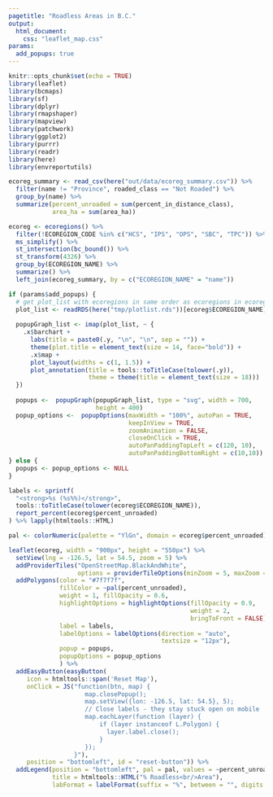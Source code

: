 ```yaml
---
pagetitle: "Roadless Areas in B.C."
output:
  html_document:
    css: "leaflet_map.css"
params:
  add_popups: true
---
```

<!-- 
Copyright 2018 Province of British Columbia

Licensed under the Apache License, Version 2.0 (the "License");
you may not use this file except in compliance with the License.
You may obtain a copy of the License at

http://www.apache.org/licenses/LICENSE-2.0

Unless required by applicable law or agreed to in writing, software distributed under the License is distributed on  "AS IS" BASIS,
WITHOUT WARRANTIES OR CONDITIONS OF ANY KIND, either express or implied.
See the License for the specific language governing permissions and limitations under the License.
-->

<!-- 
To speed up development of appearance of the map, change `add_popups` paremeter 
in the yaml header to `false` so that popups aren't rendered (which takes a long time) 
-->

```r
knitr::opts_chunk$set(echo = TRUE)
library(leaflet)
library(bcmaps)
library(sf)
library(dplyr)
library(rmapshaper)
library(mapview)
library(patchwork)
library(ggplot2)
library(purrr)
library(readr)
library(here)
library(envreportutils)

ecoreg_summary <- read_csv(here("out/data/ecoreg_summary.csv")) %>% 
  filter(name != "Province", roaded_class == "Not Roaded") %>% 
  group_by(name) %>% 
  summarize(percent_unroaded = sum(percent_in_distance_class), 
            area_ha = sum(area_ha))

ecoreg <- ecoregions() %>% 
  filter(!ECOREGION_CODE %in% c("HCS", "IPS", "OPS", "SBC", "TPC")) %>% 
  ms_simplify() %>% 
  st_intersection(bc_bound()) %>% 
  st_transform(4326) %>% 
  group_by(ECOREGION_NAME) %>% 
  summarize() %>% 
  left_join(ecoreg_summary, by = c("ECOREGION_NAME" = "name"))

if (params$add_popups) {
  # get plot_list with ecoregions in same order as ecoregions in ecoreg
  plot_list <- readRDS(here("tmp/plotlist.rds"))[ecoreg$ECOREGION_NAME]
  
  popupGraph_list <- imap(plot_list, ~ {
    .x$barchart + 
      labs(title = paste0(.y, "\n", "\n", sep = "")) +
      theme(plot.title = element_text(size = 14, face="bold")) +
      .x$map +
      plot_layout(widths = c(1, 1.5)) +
      plot_annotation(title = tools::toTitleCase(tolower(.y)),
                      theme = theme(title = element_text(size = 18)))
  })
  
  popups <-  popupGraph(popupGraph_list, type = "svg", width = 700,
                        height = 400)
  popup_options <-  popupOptions(maxWidth = "100%", autoPan = TRUE,
                                 keepInView = TRUE,
                                 zoomAnimation = FALSE,
                                 closeOnClick = TRUE,
                                 autoPanPaddingTopLeft = c(120, 10),
                                 autoPanPaddingBottomRight = c(10,10))
} else {
  popups <- popup_options <- NULL
}
```


```r
labels <- sprintf(
  "<strong>%s (%s%%)</strong>",
  tools::toTitleCase(tolower(ecoreg$ECOREGION_NAME)), 
  report_percent(ecoreg$percent_unroaded)
) %>% lapply(htmltools::HTML)

pal <- colorNumeric(palette = "YlGn", domain = ecoreg$percent_unroaded)
```

```r
leaflet(ecoreg, width = "900px", height = "550px") %>% 
  setView(lng = -126.5, lat = 54.5, zoom = 5) %>% 
  addProviderTiles("OpenStreetMap.BlackAndWhite", 
                   options = providerTileOptions(minZoom = 5, maxZoom = 10)) %>% 
  addPolygons(color = "#7f7f7f",
              fillColor = ~pal(percent_unroaded),
              weight = 1, fillOpacity = 0.6,
              highlightOptions = highlightOptions(fillOpacity = 0.9,
                                                  weight = 2,
                                                  bringToFront = FALSE), 
              label = labels,
              labelOptions = labelOptions(direction = "auto", 
                                          textsize = "12px"), 
              popup = popups, 
              popupOptions = popup_options
              ) %>% 
  addEasyButton(easyButton(
     icon = htmltools::span('Reset Map'),
     onClick = JS("function(btn, map) { 
                     map.closePopup();
                     map.setView({lon: -126.5, lat: 54.5}, 5);
                     // Close labels - they stay stuck open on mobile
                     map.eachLayer(function (layer) {
                         if (layer instanceof L.Polygon) {
                           layer.label.close();
                         }
                     });
                  }"), 
     position = "bottomleft", id = "reset-button")) %>% 
  addLegend(position = "bottomleft", pal = pal, values = ~percent_unroaded, 
            title = htmltools::HTML("% Roadless<br/>Area"), 
            labFormat = labelFormat(suffix = "%", between = "", digits = 0))
```
